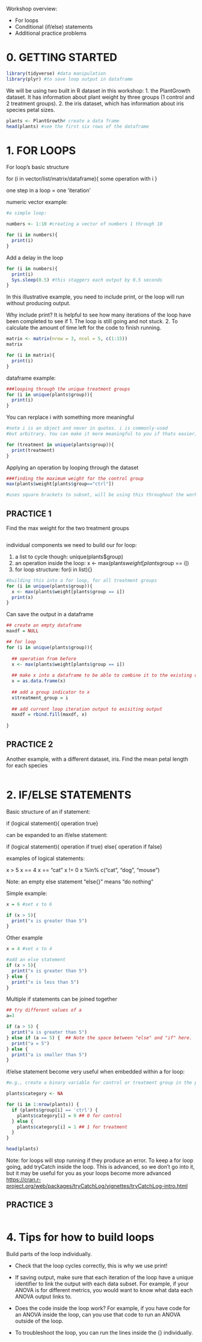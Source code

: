 Workshop overview:

-   For loops
-   Conditional (if/else) statements
-   Additional practice problems

# 0. GETTING STARTED

```{r}
library(tidyverse) #data manipulation
library(plyr) #to save loop output in dataframe 

```

We will be using two built in R dataset in this workshop: 1. the PlantGrowth dataset. It has information about plant weight by three groups (1 control and 2 treatment groups). 2. the iris dataset, which has information about iris species petal sizes.

```{r}
plants <- PlantGrowth# create a data frame
head(plants) #see the first six rows of the dataframe
```

# 1. FOR LOOPS

For loop's basic structure

for (i in vector/list/matrix/dataframe){ some operation with i }

one step in a loop = one 'iteration'

numeric vector example:

```{r}
#a simple loop: 

numbers <- 1:10 #creating a vector of numbers 1 through 10 

for (i in numbers){
  print(i)
}


```

Add a delay in the loop

```{r}

for (i in numbers){
  print(i)
  Sys.sleep(0.5) #this staggers each output by 0.5 seconds
}
```

In this illustrative example, you need to include print, or the loop will run without producing output.

Why include print? It is helpful to see how many iterations of the loop have been completed to see if 1. The loop is still going and not stuck. 2. To calculate the amount of time left for the code to finish running.

```{r}
matrix <- matrix(nrow = 3, ncol = 5, c(1:15))
matrix

for (i in matrix){
  print(i)
}
```

dataframe example:

```{r}
###looping through the unique treatment groups
for (i in unique(plants$group)){
  print(i)
}

```

You can rerplace i with something more meaningful

```{r}
#note i is an object and never in quotes. i is commonly-used 
#but arbitrary. You can make it more meaningful to you if thats easier, e.g.: 

for (treatment in unique(plants$group)){
  print(treatment)
}
```

Applying an operation by looping through the dataset

```{r}
###finding the maximum weight for the control group
max(plants$weight[plants$group=="ctrl"])

#uses square brackets to subset, will be using this throughout the workshop
```

## PRACTICE 1

Find the max weight for the two treatment groups

```{r}

```

individual components we need to build our for loop:

1.  a list to cycle though: unique(plants\$group)
2.  an operation inside the loop: x \<- max(plants$weight[plants$group == i])
3.  for loop structure: for(i in list){}

```{r}
#building this into a for loop, for all treatment groups
for (i in unique(plants$group)){
  x <- max(plants$weight[plants$group == i])
  print(x)
}

```

Can save the output in a dataframe

```{r}
## create an empty dataframe
maxdf = NULL

## for loop
for (i in unique(plants$group)){
  
  ## operation from before
  x <- max(plants$weight[plants$group == i])
  
  ## make x into a dataframe to be able to combine it to the existing output dataframe
  x = as.data.frame(x)
  
  ## add a group indicator to x
  x$treatment_group = i
  
  ## add current loop iteration output to exisiting output
  maxdf = rbind.fill(maxdf, x)
  
}
```

## PRACTICE 2

Another example, with a different dataset, iris. Find the mean petal length for each species

```{r}


```

# 2. IF/ELSE STATEMENTS

Basic structure of an if statement:

if (logical statement){ operation true}

can be expanded to an if/else statement:

if (logical statement){ operation if true} else{ operation if false}

examples of logical statements:

x \> 5 x == 4 x == "cat" x != 0 x %in% c("cat", "dog", "mouse")

Note: an empty else statement "else{}" means "do nothing"

Simple example:

```{r}

x = 6 #set x to 6 

if (x > 5){
  print("x is greater than 5")
}

```

Other example

```{r}
x = 4 #set x to 4 

#add an else statement 
if (x > 5){
  print("x is greater than 5")
} else {
  print("x is less than 5")
}
```

Multiple if statements can be joined together

```{r}
## try different values of a
a=3

if (a > 5) {
  print("a is greater than 5")
} else if (a == 5) {  ## Note the space between "else" and "if" here. 
  print("a = 5")
} else {
  print("a is smaller than 5")
}

```

if/else statement become very useful when embedded within a for loop:

```{r}

#e.g., create a binary variable for control or treatment group in the plants dataset

plants$category <- NA

for (i in 1:nrow(plants)) {
  if (plants$group[i] == 'ctrl') {
    plants$category[i] = 0 ## 0 for control
  } else {
    plants$category[i] = 1 ## 1 for treatment
  }
}

head(plants)
```

Note: for loops will stop running if they produce an error. To keep a for loop going, add tryCatch inside the loop. This is advanced, so we don't go into it, but it may be useful for you as your loops become more advanced <https://cran.r-project.org/web/packages/tryCatchLog/vignettes/tryCatchLog-intro.html>

## PRACTICE 3

```{r}


```

# 4. Tips for how to build loops

Build parts of the loop individually.

-   Check that the loop cycles correctly, this is why we use print!

-   If saving output, make sure that each iteration of the loop have a unique identifier to link the output with each data subset. For example, if your ANOVA is for different metrics, you would want to know what data each ANOVA output links to.

-   Does the code inside the loop work? For example, if you have code for an ANOVA inside the loop, can you use that code to run an ANOVA outside of the loop.

-   To troubleshoot the loop, you can run the lines inside the {} individually.
